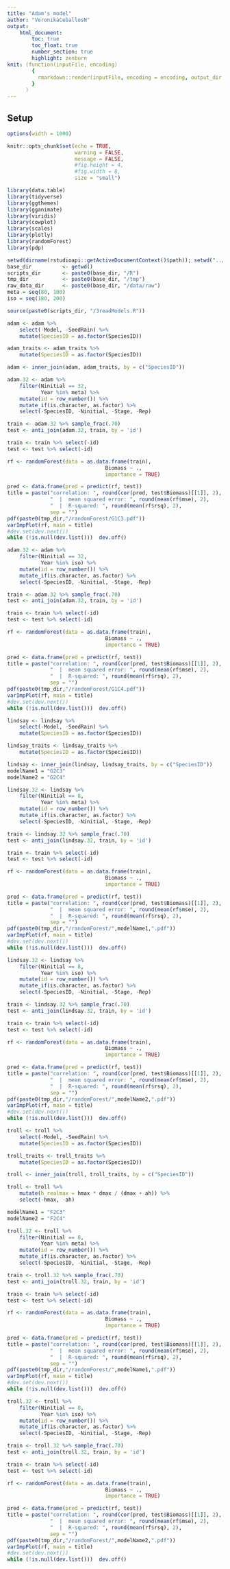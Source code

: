```yaml
---
title: "Adam's model"
author: "VeronikaCeballosN"
output: 
    html_document:
        toc: true
        toc_float: true
        number_section: true
        highlight: zenburn
knit: (function(inputFile, encoding) 
        {
          rmarkdown::render(inputFile, encoding = encoding, output_dir = "markdowns") 
        }
      )
---
```


## Setup

```r

options(width = 1000)

knitr::opts_chunk$set(echo = TRUE,
                      warning = FALSE,
                      message = FALSE,
                      #fig.height = 4,
                      #fig.width = 8,
                      size = "small") 

library(data.table)
library(tidyverse)
library(ggthemes)
library(gganimate)
library(viridis) 
library(cowplot)
library(scales)
library(plotly)
library(randomForest)
library(pdp)
```

```r
setwd(dirname(rstudioapi::getActiveDocumentContext()$path)); setwd("../")
base_dir          <- getwd()
scripts_dir       <- paste0(base_dir, "/R")
tmp_dir           <- paste0(base_dir, "/tmp")
raw_data_dir      <- paste0(base_dir, "/data/raw")
meta = seq(80, 100)
iso = seq(180, 200)

source(paste0(scripts_dir, "/3readModels.R"))
```

```r
adam <- adam %>%
    select(-Model, -SeedRain) %>%
    mutate(SpeciesID = as.factor(SpeciesID))

adam_traits <- adam_traits %>%
    mutate(SpeciesID = as.factor(SpeciesID))

adam <- inner_join(adam, adam_traits, by = c("SpeciesID"))

adam.32 <- adam %>%
    filter(Ninitial == 32,
           Year %in% meta) %>%
    mutate(id = row_number()) %>%
    mutate_if(is.character, as.factor) %>%
    select(-SpeciesID, -Ninitial, -Stage, -Rep) 

train <- adam.32 %>% sample_frac(.70)
test <- anti_join(adam.32, train, by = 'id')

train <- train %>% select(-id)
test <- test %>% select(-id)

rf <- randomForest(data = as.data.frame(train),
                                Biomass ~ .,
                                importance = TRUE)

pred <- data.frame(pred = predict(rf, test))
title = paste("correlation: ", round(cor(pred, test$Biomass)[[1]], 2),
              "  |  mean squared error: ", round(mean(rf$mse), 2),
              "  |  R-squared: ", round(mean(rf$rsq), 2),
              sep = "")
pdf(paste0(tmp_dir,"/randomForest/G1C3.pdf"))
varImpPlot(rf, main = title)
#dev.set(dev.next())
while (!is.null(dev.list()))  dev.off()
```

```r
adam.32 <- adam %>%
    filter(Ninitial == 32,
           Year %in% iso) %>%
    mutate(id = row_number()) %>%
    mutate_if(is.character, as.factor) %>%
    select(-SpeciesID, -Ninitial, -Stage, -Rep) 

train <- adam.32 %>% sample_frac(.70)
test <- anti_join(adam.32, train, by = 'id')

train <- train %>% select(-id)
test <- test %>% select(-id)

rf <- randomForest(data = as.data.frame(train),
                                Biomass ~ .,
                                importance = TRUE)

pred <- data.frame(pred = predict(rf, test))
title = paste("correlation: ", round(cor(pred, test$Biomass)[[1]], 2),
              "  |  mean squared error: ", round(mean(rf$mse), 2),
              "  |  R-squared: ", round(mean(rf$rsq), 2),
              sep = "")
pdf(paste0(tmp_dir,"/randomForest/G1C4.pdf"))
varImpPlot(rf, main = title)
#dev.set(dev.next())
while (!is.null(dev.list()))  dev.off()
```

```r
lindsay <- lindsay %>%
    select(-Model, -SeedRain) %>%
    mutate(SpeciesID = as.factor(SpeciesID))

lindsay_traits <- lindsay_traits %>%
    mutate(SpeciesID = as.factor(SpeciesID))

lindsay <- inner_join(lindsay, lindsay_traits, by = c("SpeciesID"))
modelName1 = "G2C3"
modelName2 = "G2C4"

lindsay.32 <- lindsay %>%
    filter(Ninitial == 8,
           Year %in% meta) %>%
    mutate(id = row_number()) %>%
    mutate_if(is.character, as.factor) %>%
    select(-SpeciesID, -Ninitial, -Stage, -Rep) 

train <- lindsay.32 %>% sample_frac(.70)
test <- anti_join(lindsay.32, train, by = 'id')

train <- train %>% select(-id)
test <- test %>% select(-id)

rf <- randomForest(data = as.data.frame(train),
                                Biomass ~ .,
                                importance = TRUE)

pred <- data.frame(pred = predict(rf, test))
title = paste("correlation: ", round(cor(pred, test$Biomass)[[1]], 2),
              "  |  mean squared error: ", round(mean(rf$mse), 2),
              "  |  R-squared: ", round(mean(rf$rsq), 2),
              sep = "")
pdf(paste0(tmp_dir,"/randomForest/",modelName1,".pdf"))
varImpPlot(rf, main = title)
#dev.set(dev.next())
while (!is.null(dev.list()))  dev.off()

lindsay.32 <- lindsay %>%
    filter(Ninitial == 8,
           Year %in% iso) %>%
    mutate(id = row_number()) %>%
    mutate_if(is.character, as.factor) %>%
    select(-SpeciesID, -Ninitial, -Stage, -Rep) 

train <- lindsay.32 %>% sample_frac(.70)
test <- anti_join(lindsay.32, train, by = 'id')

train <- train %>% select(-id)
test <- test %>% select(-id)

rf <- randomForest(data = as.data.frame(train),
                                Biomass ~ .,
                                importance = TRUE)

pred <- data.frame(pred = predict(rf, test))
title = paste("correlation: ", round(cor(pred, test$Biomass)[[1]], 2),
              "  |  mean squared error: ", round(mean(rf$mse), 2),
              "  |  R-squared: ", round(mean(rf$rsq), 2),
              sep = "")
pdf(paste0(tmp_dir,"/randomForest/",modelName2,".pdf"))
varImpPlot(rf, main = title)
#dev.set(dev.next())
while (!is.null(dev.list()))  dev.off()
```

```r
troll <- troll %>%
    select(-Model, -SeedRain) %>%
    mutate(SpeciesID = as.factor(SpeciesID))

troll_traits <- troll_traits %>%
    mutate(SpeciesID = as.factor(SpeciesID))

troll <- inner_join(troll, troll_traits, by = c("SpeciesID"))

troll <- troll %>%
    mutate(h_realmax = hmax * dmax / (dmax + ah)) %>%
    select(-hmax, -ah)

modelName1 = "F2C3"
modelName2 = "F2C4"

troll.32 <- troll %>%
    filter(Ninitial == 8,
           Year %in% meta) %>%
    mutate(id = row_number()) %>%
    mutate_if(is.character, as.factor) %>%
    select(-SpeciesID, -Ninitial, -Stage, -Rep) 

train <- troll.32 %>% sample_frac(.70)
test <- anti_join(troll.32, train, by = 'id')

train <- train %>% select(-id)
test <- test %>% select(-id)

rf <- randomForest(data = as.data.frame(train),
                                Biomass ~ .,
                                importance = TRUE)

pred <- data.frame(pred = predict(rf, test))
title = paste("correlation: ", round(cor(pred, test$Biomass)[[1]], 2),
              "  |  mean squared error: ", round(mean(rf$mse), 2),
              "  |  R-squared: ", round(mean(rf$rsq), 2),
              sep = "")
pdf(paste0(tmp_dir,"/randomForest/",modelName1,".pdf"))
varImpPlot(rf, main = title)
#dev.set(dev.next())
while (!is.null(dev.list()))  dev.off()

troll.32 <- troll %>%
    filter(Ninitial == 8,
           Year %in% iso) %>%
    mutate(id = row_number()) %>%
    mutate_if(is.character, as.factor) %>%
    select(-SpeciesID, -Ninitial, -Stage, -Rep) 

train <- troll.32 %>% sample_frac(.70)
test <- anti_join(troll.32, train, by = 'id')

train <- train %>% select(-id)
test <- test %>% select(-id)

rf <- randomForest(data = as.data.frame(train),
                                Biomass ~ .,
                                importance = TRUE)

pred <- data.frame(pred = predict(rf, test))
title = paste("correlation: ", round(cor(pred, test$Biomass)[[1]], 2),
              "  |  mean squared error: ", round(mean(rf$mse), 2),
              "  |  R-squared: ", round(mean(rf$rsq), 2),
              sep = "")
pdf(paste0(tmp_dir,"/randomForest/",modelName2,".pdf"))
varImpPlot(rf, main = title)
#dev.set(dev.next())
while (!is.null(dev.list()))  dev.off()
```

